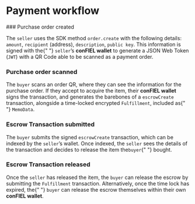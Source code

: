 
# Payment workflow

<Steps>
### Purchase order created

The `seller` uses the SDK method `order.create`
with the following details: `amount`,
`recipient` (address), `description`,
`public key`. This information is signed with the{" "}
`seller`’s <b>conFIEL wallet</b> to generate a JSON Web
Token (`JWT`) with a QR Code able to be scanned as a
payment order.

### Purchase order scanned

The `buyer` scans an order QR, where they can see the
information for the purchase order. If they accept to acquire the
item, their <b>conFIEL wallet</b> signs the transaction, and generates
the barebones of a `escrowCreate` transaction, alongside a
time-locked encrypted `Fulfillment`, included as{" "}
`MemoData`.

### Escrow Transaction submitted

The `buyer` submits the signed `escrowCreate`
transaction, which can be indexed by the `seller`’s wallet.
Once indexed, the `seller` sees the details of the
transaction and decides to release the item the`buyer`{" "}
bought.

### Escrow Transaction released

Once the `seller` has released the item, the `buyer`
can release the escrow by submitting the `Fulfillment` transaction.
Alternatively, once the time lock has expired, the{" "}
`buyer` can release the escrow themselves within their own <b>conFIEL wallet</b>.

</Steps>
